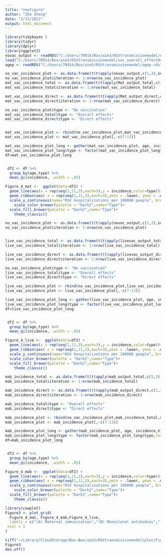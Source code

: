 ```yaml
---
title: "newfigure"
author: "Zhe Zheng"
date: "2/15/2022"
output: html_document
---
```


```r
library(tidybayes )
library(tidyr)
library(dplyr)
library(ggplot2)
novac_output <- readRDS("C:/Users/70914/Box/aim3/RSVtransmissionmodel/novac_output.rds")
load("C:/Users/70914/Box/aim3/RSVtransmissionmodel/vac_overall_effect0408.RData")
agep <- readRDS("C:/Users/70914/Box/aim3/RSVtransmissionmodel/agep.rds")
```

```r
no_vac_incidence_plot <- as.data.frame(t(t(apply(novac_output,c(1,3),sum))/(agep*sum(St[337,]))*100000))
no_vac_incidence_plot$iteration <- 1:nrow(no_vac_incidence_plot)
mat_vac_incidence_total <- as.data.frame(t(t(apply(Mat_output_total,c(1,3),sum))/(agep*sum(St[337,]))*100000))
mat_vac_incidence_total$iteration <- 1:nrow(mat_vac_incidence_total)

mat_vac_incidence_direct <- as.data.frame(t(t(apply(Mat_output_direct,c(1,3),sum))/(agep*sum(St[337,]))*100000))
mat_vac_incidence_direct$iteration <- 1:nrow(mat_vac_incidence_direct)

no_vac_incidence_plot$type <- "No vaccination"
mat_vac_incidence_total$type <- "Overall effects"
mat_vac_incidence_direct$type <- "Direct effects"


mat_vac_incidence_plot <- rbind(no_vac_incidence_plot,mat_vac_incidence_total,mat_vac_incidence_direct)
mat_vac_incidence_plot <- mat_vac_incidence_plot[,-c(7:13)]

mat_vac_incidence_plot_long <- gather(mat_vac_incidence_plot, age, incidence,V1:V6, factor_key=TRUE)
mat_vac_incidence_plot_long$type <- factor(mat_vac_incidence_plot_long$type,levels = c("No vaccination","Direct effects","Overall effects"))
df=mat_vac_incidence_plot_long


 df2 <- df %>%
  group_by(age,type) %>%
  mean_qi(incidence, .width = .95)

Figure_4_mat <-  ggplot(data=df2) +
  geom_line(aes(x = rep(seq(1,11,2),each=3),y = incidence,color=type))+
  geom_ribbon(aes( x = rep(seq(1,11,2),each=3),ymin = .lower, ymax = .upper,fill=type),alpha = 0.1) + scale_x_continuous(name="Infant Age (months)", breaks=seq(1,11,2)) +
  scale_y_continuous(name="RSV hospitalizations per 100000 people", breaks=seq(0,4000,500),limits=c(0,4200))+
    scale_color_brewer(palette = "Dark2",name="Type")+
  scale_fill_brewer(palette = "Dark2",name="Type")+
    theme_classic()
```

```r
no_vac_incidence_plot <- as.data.frame(t(t(apply(novac_output,c(1,3),sum))/(agep*sum(St[337,]))*100000))
no_vac_incidence_plot$iteration <- 1:nrow(no_vac_incidence_plot)


live_vac_incidence_total <- as.data.frame(t(t(apply(livevac_output_total,c(1,3),sum))/(agep*sum(St[337,]))*100000))
live_vac_incidence_total$iteration <- 1:nrow(live_vac_incidence_total)

live_vac_incidence_direct <- as.data.frame(t(t(apply(livevac_output_direct,c(1,3),sum))/(agep*sum(St[337,]))*100000))
live_vac_incidence_direct$iteration <- 1:nrow(live_vac_incidence_direct)

no_vac_incidence_plot$type <- "No vaccination"
live_vac_incidence_total$type <- "Overall effects"
live_vac_incidence_direct$type <- "Direct effects"

live_vac_incidence_plot <- rbind(no_vac_incidence_plot,live_vac_incidence_total,live_vac_incidence_direct)#
live_vac_incidence_plot <- live_vac_incidence_plot[,-c(7:13)]

live_vac_incidence_plot_long <- gather(live_vac_incidence_plot, age, incidence,V1:V6, factor_key=TRUE)
live_vac_incidence_plot_long$type <- factor(live_vac_incidence_plot_long$type,levels = c("No vaccination","Direct effects","Overall effects"))
df=live_vac_incidence_plot_long


 df2 <- df %>%
  group_by(age,type) %>%
  mean_qi(incidence, .width = .95)

Figure_4_live <-  ggplot(data=df2) +
  geom_line(aes(x = rep(seq(1,11,2),each=3),y = incidence,color=type))+
  geom_ribbon(aes( x = rep(seq(1,11,2),each=3),ymin = .lower, ymax = .upper,fill=type),alpha = 0.1) + scale_x_continuous(name="Infant Age (months)", breaks=seq(1,11,2)) +
  scale_y_continuous(name="RSV hospitalizations per 100000 people", breaks=seq(0,4000,500),limits=c(0,4200))+
  scale_color_brewer(palette = "Dark2",name="Type")+
  scale_fill_brewer(palette = "Dark2",name="Type")+
    theme_classic()
```

```r
mab_incidence_total <- as.data.frame(t(t(apply(mab_output_total,c(1,3),sum))/(agep*sum(St[337,]))*100000))
mab_incidence_total$iteration <- 1:nrow(mab_incidence_total)

mab_incidence_direct <- as.data.frame(t(t(apply(mab_output_direct,c(1,3),sum))/(agep*sum(St[337,]))*100000))
mab_incidence_direct$iteration <- 1:nrow(mab_incidence_direct)

mab_incidence_total$type <- "Overall effects"
mab_incidence_direct$type <- "Direct effects"

mab_incidence_plot <- rbind(no_vac_incidence_plot,mab_incidence_total,mab_incidence_direct)
mab_incidence_plot <- mab_incidence_plot[,-c(7:13)]

mab_incidence_plot_long <- gather(mab_incidence_plot, age, incidence,V1:V6, factor_key=TRUE)
mab_incidence_plot_long$type <- factor(mab_incidence_plot_long$type,levels = c("No vaccination","Direct effects","Overall effects"))
df=mab_incidence_plot_long


 df2 <- df %>%
  group_by(age,type) %>%
  mean_qi(incidence, .width = .95)

Figure_4_mab <-  ggplot(data=df2) +
  geom_line(aes(x = rep(seq(1,11,2),each=3),y = incidence,color=type))+
  geom_ribbon(aes( x = rep(seq(1,11,2),each=3),ymin = .lower, ymax = .upper,fill=type),alpha = 0.1) + scale_x_continuous(name="Infant Age (months)", breaks=seq(1,11,2)) +
  scale_y_continuous(name="RSV hospitalizations per 100000 people", breaks=seq(0,4000,500),limits=c(0,4200))+
    scale_color_brewer(palette = "Dark2",name="Type")+
  scale_fill_brewer(palette = "Dark2",name="Type")+
    theme_classic()
```


```r
library(cowplot)
Figure3 <- plot_grid(
  Figure_4_mat, Figure_4_mab,Figure_4_live,
  labels = c("(Α) Maternal immunization","(Β) Monoclonal antibodies","(C) Live-attenuated vaccines"),label_size = 12,
 ncol = 1
)

tiff("~/Library/CloudStorage/Box-Box/aim3/RSVtransmissionmodel/plot/Figure3_revised_0817.tiff",res=300,width = 2500, height = 4000,compression = "lzw")
Figure3
dev.off()

```